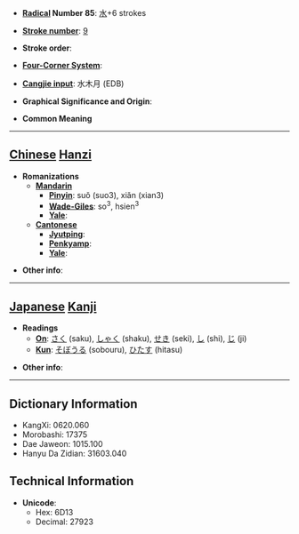 * '''[[Wiktionary:Chinese radical index| Radical]] Number 85''': [[Wiktionary:Chinese radical index 水|水]]+6 strokes

* '''[[Wiktionary:Chinese total strokes index|Stroke number]]''': [[Wiktionary:Chinese total strokes index 9|9]]

* '''Stroke order''': 

* '''[[Wiktionary:Chinese four corner index|Four-Corner System]]''': 

* '''[[Wiktionary:Chinese Cangjie index|Cangjie input]]''': 水木月 (EDB)

* '''Graphical Significance and Origin''': 

* '''Common Meaning'''

----

== [[Chinese]] [[Hanzi]] ==

* '''Romanizations'''
** '''[[Mandarin]]'''
*** '''[[Pinyin]]''': suǒ (suo3), xiǎn (xian3)
*** '''[[Wade-Giles]]''': so<sup>3</sup>, hsien<sup>3</sup>
*** '''[[Yale]]''': 
** '''[[Cantonese]]'''
*** '''[[Jyutping]]''':
*** '''[[Penkyamp]]''': 
*** '''[[Yale]]''': 

* '''Other info''': 

----

== [[Japanese]] [[Kanji]] ==

* '''Readings'''
** '''[[On]]''': [[さく]] (saku), [[しゃく]] (shaku), [[せき]] (seki), [[し]] (shi), [[じ]] (ji)
** '''[[Kun]]''': [[そぼうる]] (sobouru), [[ひたす]] (hitasu)

* '''Other info''':  

----

== Dictionary Information ==

* KangXi: 0620.060
* Morobashi: 17375
* Dae Jaweon: 1015.100
* Hanyu Da Zidian: 31603.040

== Technical Information ==

* '''Unicode''':
** Hex: 6D13
** Decimal: 27923